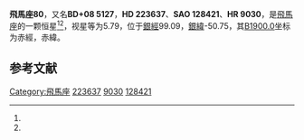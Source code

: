 {{Starbox begin
| name = 飛馬座80
}}
{{Starbox observe
| epoch = [[J2000.0|J2000.0]]
| constell = [[飛馬座|飛馬座]]<ref name=SIMBAD>{{cite web
 | url=http://simbad.u-strasbg.fr/simbad/sim-id?Ident=HR+9030
 | title =Pulsating variable Star
 | publisher=Centre de Données astronomiques de Strasbourg
 | work=SIMBAD
 | accessdate=2012-07-13}}</ref><ref name=DATA>{{cite web
 | url=http://vizier.u-strasbg.fr/viz-bin/VizieR-5?-out.add=.&-source=5050&-corr=PK=HR&-out.max=9999&HR=9030
 | title =VizieR Detailed Page
 | accessdate=2012-07-13}}</ref>
| 星官 = 
| ra = {{RA|23|51|21.2}}<ref name=SIMBAD /><ref name=DATA />
| dec = {{DEC|+9|18|48}}<ref name=SIMBAD /><ref name=DATA />
| appmag_v = 5.79<ref name=SIMBAD /><ref name=DATA />
}}
{{Starbox character
| class = M3IIIa<ref name=SIMBAD /><ref name=DATA />
| b-v = 1.66<ref name=SIMBAD /><ref name=DATA />
| u-b = 1.74<ref name=SIMBAD /><ref name=DATA />
| r-i = 0.54<ref name=SIMBAD /><ref name=DATA />
| variable = 
}}
{{Starbox astrometry
| radial_v = 1.74
| prop_mo_ra = -9
| parallax = 
| p_error = 
}}
{{Starbox catalog
| names =BD+08 5127，[[SAO星表|SAO]] 128421，[[HD星表|HD]] 223637，[[HR星表|HR]] 9030}}
{{Starbox reference |Simbad=HR+9030}}
{{Starbox end}}

'''飛馬座80'''，又名'''BD+08 5127'''，'''HD 223637'''、'''SAO 128421'''、'''HR 9030'''，是[[飛馬座|飛馬座]]的一颗恒星<ref name=SIMBAD /><ref name=DATA />，视星等为5.79，位于[[銀道座標系|銀經]]99.09，[[銀道座標系|銀緯]]-50.75，其[[B1900.0|B1900.0]]坐标为赤經{{RA|23|46|15}}，赤緯{{DEC|+8|-50.75|32}}。

== 参考文献 ==
{{reflist}}

{{飞马座恒星}}

[[Category:飛馬座|Category:飛馬座]]
[[Category:HD和HDE天體|223637]]
[[Category:HR天體|9030]]
[[Category:SAO天體|128421]]


{{star-stub}}